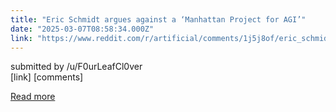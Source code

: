 ```yaml
---
title: "Eric Schmidt argues against a ‘Manhattan Project for AGI’"
date: "2025-03-07T08:58:34.000Z"
link: "https://www.reddit.com/r/artificial/comments/1j5j8of/eric_schmidt_argues_against_a_manhattan_project/"
---
```


submitted by    /u/F0urLeafCl0ver  
 [link]   [comments]

[Read more](https://www.reddit.com/r/artificial/comments/1j5j8of/eric_schmidt_argues_against_a_manhattan_project/)
